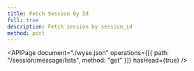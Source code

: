 ```yaml
---
title: Fetch Session By Id
full: true
description: Fetch session by session_id
method: post
---
```


<APIPage
  document="./wyse.json"
  operations={[{ path: "/session/message/lists", method: "get" }]}
  hasHead={true}
/>
